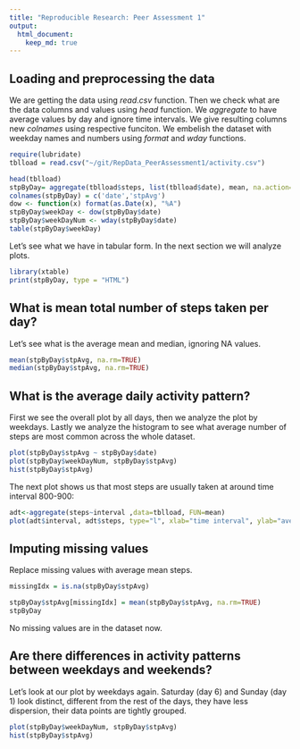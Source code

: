 ```yaml
---
title: "Reproducible Research: Peer Assessment 1"
output: 
  html_document:
    keep_md: true
---
```



## Loading and preprocessing the data

We are getting the data using $read.csv$ function. Then we check what are the data
columns and values using $head$ function. We $aggregate$ to have 
average values by day and ignore time intervals. We give resulting columns new
$colnames$ using respective funciton. We embelish the dataset with weekday names
and numbers using $format$ and $wday$ functions.

```r
require(lubridate)
tblload = read.csv("~/git/RepData_PeerAssessment1/activity.csv")

head(tblload)
stpByDay= aggregate(tblload$steps, list(tblload$date), mean, na.action=na.omit)
colnames(stpByDay) = c('date','stpAvg')
dow <- function(x) format(as.Date(x), "%A")
stpByDay$weekDay <- dow(stpByDay$date)
stpByDay$weekDayNum <- wday(stpByDay$date)
table(stpByDay$weekDay)


```

Let's see what we have in tabular form. In the next section we will analyze plots.
```r
library(xtable)
print(stpByDay, type = "HTML")

```

## What is mean total number of steps taken per day?
Let's see what is the average mean and median, ignoring NA values.
```r
mean(stpByDay$stpAvg, na.rm=TRUE)
median(stpByDay$stpAvg, na.rm=TRUE)


```


## What is the average daily activity pattern?
First we see the overall plot by all days, then we analyze the plot by weekdays.
Lastly we analyze the histogram to see what average number of steps are most 
common across the whole dataset.
```r
plot(stpByDay$stpAvg ~ stpByDay$date)
plot(stpByDay$weekDayNum, stpByDay$stpAvg)
hist(stpByDay$stpAvg)
```

The next plot shows us that most steps are usually taken at around time interval 800-900:

```r
adt<-aggregate(steps~interval ,data=tblload, FUN=mean)
plot(adt$interval, adt$steps, type="l", xlab="time interval", ylab="average steps")
```

## Imputing missing values
Replace missing values with average mean steps.
```r
missingIdx = is.na(stpByDay$stpAvg)

stpByDay$stpAvg[missingIdx] = mean(stpByDay$stpAvg, na.rm=TRUE)
stpByDay

```
No missing values are in the dataset now.

## Are there differences in activity patterns between weekdays and weekends?
Let's look at our plot by weekdays again. Saturday (day 6) and Sunday (day 1) 
look distinct, different from the rest of the days, they have less dispersion, their data points are tightly grouped.
```r
plot(stpByDay$weekDayNum, stpByDay$stpAvg)
hist(stpByDay$stpAvg)

```

